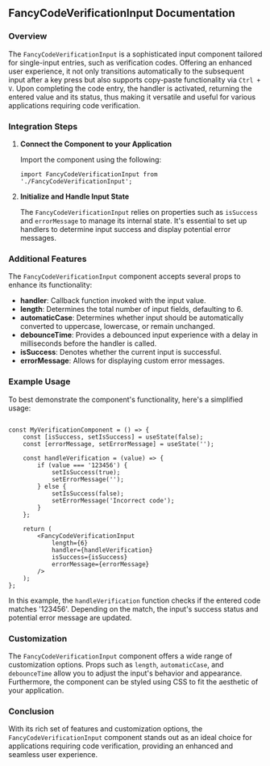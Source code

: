 ## FancyCodeVerificationInput Documentation

### Overview

The `FancyCodeVerificationInput` is a sophisticated input component tailored for single-input entries, such as verification codes. Offering an enhanced user experience, it not only transitions automatically to the subsequent input after a key press but also supports copy-paste functionality via `Ctrl + V`. Upon completing the code entry, the handler is activated, returning the entered value and its status, thus making it versatile and useful for various applications requiring code verification.

### Integration Steps

1. **Connect the Component to your Application**

   Import the component using the following:

   ```import FancyCodeVerificationInput from './FancyCodeVerificationInput';```

2. **Initialize and Handle Input State**

   The `FancyCodeVerificationInput` relies on properties such as `isSuccess` and `errorMessage` to manage its internal state. It's essential to set up handlers to determine input success and display potential error messages.

### Additional Features

The `FancyCodeVerificationInput` component accepts several props to enhance its functionality:

- **handler**: Callback function invoked with the input value.
- **length**: Determines the total number of input fields, defaulting to 6.
- **automaticCase**: Determines whether input should be automatically converted to uppercase, lowercase, or remain unchanged.
- **debounceTime**: Provides a debounced input experience with a delay in milliseconds before the handler is called.
- **isSuccess**: Denotes whether the current input is successful.
- **errorMessage**: Allows for displaying custom error messages.

### Example Usage

To best demonstrate the component's functionality, here's a simplified usage:

```React

const MyVerificationComponent = () => {
    const [isSuccess, setIsSuccess] = useState(false);
    const [errorMessage, setErrorMessage] = useState('');

    const handleVerification = (value) => {
        if (value === '123456') {
            setIsSuccess(true);
            setErrorMessage('');
        } else {
            setIsSuccess(false);
            setErrorMessage('Incorrect code');
        }
    };

    return (
        <FancyCodeVerificationInput
            length={6}
            handler={handleVerification}
            isSuccess={isSuccess}
            errorMessage={errorMessage}
        />
    );
};

```

In this example, the `handleVerification` function checks if the entered code matches '123456'. Depending on the match, the input's success status and potential error message are updated.

### Customization

The `FancyCodeVerificationInput` component offers a wide range of customization options. Props such as `length`, `automaticCase`, and `debounceTime` allow you to adjust the input's behavior and appearance. Furthermore, the component can be styled using CSS to fit the aesthetic of your application.

### Conclusion

With its rich set of features and customization options, the `FancyCodeVerificationInput` component stands out as an ideal choice for applications requiring code verification, providing an enhanced and seamless user experience.